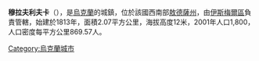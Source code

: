 {{coord|45|33|30|N|29|9|5|E|scale:30000|display=title}}

'''穆拉夫利夫卡'''（{{lang-uk|Муравлівка}}），是[[烏克蘭|烏克蘭]]的城鎮，位於該國西南部[[敖德薩州|敖德薩州]]，由[[伊斯梅爾區|伊斯梅爾區]]負責管轄，始建於1813年，面積2.07平方公里，海拔高度12米，2001年人口1,800，人口密度每平方公里869.57人。

{{Ukraine-geo-stub}}
[[Category:烏克蘭城市|Category:烏克蘭城市]]
